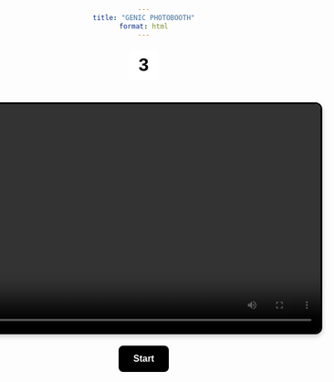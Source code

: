 ```yaml
---
title: "GENIC PHOTOBOOTH"
format: html
---
```

```{=html}
<!DOCTYPE html>
<html lang="en">
<head>
    <meta charset="UTF-8">
    <meta name="viewport" content="width=device-width, initial-scale=1.0">
    <style>
        /* Background Gradient */
body {

    font-family: Arial, sans-serif;
    text-align: center;
    margin: 0;
    padding: 0;
}

        /* Container Layout */
        .photo-container {
            display: flex;
            justify-content: center;
            align-items: center;
            gap: 20px;
            margin-top: 40px;
        }

        /* Video Preview */
        #video {
            border-radius: 12px;
            border: 3px solid black;
            width: 640px;
            height: 400px;
            object-fit: cover;
            box-shadow: rgba(0, 0, 0, 0.2) 0px 4px 8px;
        }

        /* Countdown Timer */
        #countdown {
            font-size: 32px;
            font-weight: bold;
            background: white;
            color: black;
            width: 50px;
            height: 50px;
            display: flex;
            align-items: center;
            justify-content: center;
            margin: 20px auto;
        }

        /* Right-side photo strip */
        #strip {
            display: flex;
            flex-direction: column;
            gap: 10px;
        }

        .photo {
            width: 150px;
            height: 100px;
            border-radius: 8px;
            border: 2px solid black;
            object-fit: cover;
            box-shadow: rgba(0, 0, 0, 0.2) 0px 4px 8px;
        }

        /* Start Button */
        .btn-primary {
            background-color: black;
            color: white;
            border: 2px solid black;
            border-radius: 8px;
            padding: 12px 24px;
            font-size: 16px;
            font-weight: bold;
            cursor: pointer;
            transition: all 0.3s ease-in-out;
            margin-top: 20px;
        }

        .btn-primary:hover {
            background-color: white;
            color: black;
        }
    </style>
</head>
<body>

<!-- Countdown Timer -->
<div id="countdown">3</div>

<!-- Video & Photo Strip Container -->
<div class="photo-container">
    <video id="video" autoplay></video>
    <div id="strip"></div>
</div>

<!-- Start Button -->
<button id="start-session" class="btn-primary">Start</button>

<script>
  const startBtn = document.getElementById('start-session');
  const countdownEl = document.getElementById('countdown');
  const video = document.getElementById('video');
  const strip = document.getElementById('strip');

  async function initCamera() {
    try {
      const stream = await navigator.mediaDevices.getUserMedia({ video: { width: 640, height: 400 }, audio: false });
      video.srcObject = stream;
    } catch (err) {
      console.error('Error accessing camera:', err);
      alert('Could not access camera. Please allow camera access.');
    }
  }

  function storePhoto(dataUrl) {
    let photos = JSON.parse(localStorage.getItem('photostripImages')) || [];
    photos.push(dataUrl);
    localStorage.setItem('photostripImages', JSON.stringify(photos));
  }

  function capturePhoto() {
    const canvas = document.createElement('canvas');
    const context = canvas.getContext('2d');

    // Set correct aspect ratio and size for photostrip
    canvas.width = 640;  
    canvas.height = 400;

    context.translate(canvas.width, 0);
    context.scale(-1, 1);
    context.drawImage(video, 0, 0, canvas.width, canvas.height);

    const dataUrl = canvas.toDataURL('image/png');
    const img = new Image();
    img.className = 'photo';
    img.src = dataUrl;
    strip.appendChild(img);

    storePhoto(dataUrl);
  }

  async function startSession() {
    strip.innerHTML = '';
    localStorage.removeItem('photostripImages');
    startBtn.disabled = true;
    startBtn.innerText = "Shooting in progress";

    const totalShots = 4;
    for (let i = 3; i >= 1; i--) {
      countdownEl.textContent = `${i}`;
      await new Promise(resolve => setTimeout(resolve, 1000));
    }
    countdownEl.textContent = "";

    for (let i = 1; i <= totalShots; i++) {
      capturePhoto();
      if (i === totalShots) { 
        redirectToPhotostrip();
      }
      await new Promise(resolve => setTimeout(resolve, 1000));
    }

    startBtn.innerText = "Start";
    startBtn.disabled = false;
  }

  initCamera();
  startBtn.addEventListener('click', startSession);

  function redirectToPhotostrip() {
    window.location.href = 'photostrip.html';
  }
</script>
```
